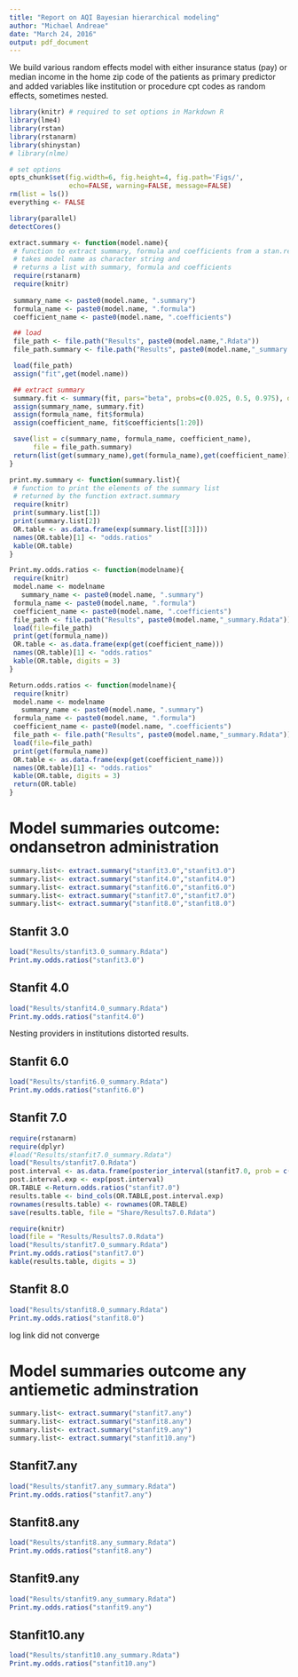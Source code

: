 ```yaml
---
title: "Report on AQI Bayesian hierarchical modeling"
author: "Michael Andreae"
date: "March 24, 2016"
output: pdf_document
---
```


We build various random effects model with either insurance status (pay) or median income in the home zip code of the patients as primary predictor and added variables like institution or procedure cpt codes as random effects, sometimes nested.

```r
library(knitr) # required to set options in Markdown R
library(lme4)
library(rstan)
library(rstanarm)
library(shinystan)
# library(nlme)
```

```r
# set options
opts_chunk$set(fig.width=6, fig.height=4, fig.path='Figs/',
               echo=FALSE, warning=FALSE, message=FALSE)
rm(list = ls())
everything <- FALSE
```

```r
library(parallel)
detectCores()
```

```r
extract.summary <- function(model.name){
 # function to extract summary, formula and coefficients from a stan.reg object
 # takes model name as character string and 
 # returns a list with summary, formula and coefficients
 require(rstanarm)
 require(knitr)
  
 summary_name <- paste0(model.name, ".summary")
 formula_name <- paste0(model.name, ".formula")
 coefficient_name <- paste0(model.name, ".coefficients")

 ## load
 file_path <- file.path("Results", paste0(model.name,".Rdata"))
 file_path.summary <- file.path("Results", paste0(model.name,"_summary.Rdata"))

 load(file_path)
 assign("fit",get(model.name))

 ## extract summary
 summary.fit <- summary(fit, pars="beta", probs=c(0.025, 0.5, 0.975), digits=2)
 assign(summary_name, summary.fit)
 assign(formula_name, fit$formula)
 assign(coefficient_name, fit$coefficients[1:20])

 save(list = c(summary_name, formula_name, coefficient_name), 
      file = file_path.summary)
 return(list(get(summary_name),get(formula_name),get(coefficient_name)))
}
```

```r
print.my.summary <- function(summary.list){
 # function to print the elements of the summary list 
 # returned by the function extract.summary
 require(knitr)  
 print(summary.list[1])
 print(summary.list[2])
 OR.table <- as.data.frame(exp(summary.list[[3]]))
 names(OR.table)[1] <- "odds.ratios"
 kable(OR.table)
}
```

```r
Print.my.odds.ratios <- function(modelname){
 require(knitr)
 model.name <- modelname
   summary_name <- paste0(model.name, ".summary")
 formula_name <- paste0(model.name, ".formula")
 coefficient_name <- paste0(model.name, ".coefficients")
 file_path <- file.path("Results", paste0(model.name,"_summary.Rdata"))
 load(file=file_path)
 print(get(formula_name))
 OR.table <- as.data.frame(exp(get(coefficient_name)))
 names(OR.table)[1] <- "odds.ratios"
 kable(OR.table, digits = 3)
}
```

```r
Return.odds.ratios <- function(modelname){
 require(knitr)
 model.name <- modelname
   summary_name <- paste0(model.name, ".summary")
 formula_name <- paste0(model.name, ".formula")
 coefficient_name <- paste0(model.name, ".coefficients")
 file_path <- file.path("Results", paste0(model.name,"_summary.Rdata"))
 load(file=file_path)
 print(get(formula_name))
 OR.table <- as.data.frame(exp(get(coefficient_name)))
 names(OR.table)[1] <- "odds.ratios"
 kable(OR.table, digits = 3)
 return(OR.table)
}
```

# Model summaries outcome: ondansetron administration

```r
summary.list<- extract.summary("stanfit3.0","stanfit3.0")
summary.list<- extract.summary("stanfit4.0","stanfit4.0")
summary.list<- extract.summary("stanfit6.0","stanfit6.0")
summary.list<- extract.summary("stanfit7.0","stanfit7.0")
summary.list<- extract.summary("stanfit8.0","stanfit8.0")
```

## Stanfit 3.0
```r
load("Results/stanfit3.0_summary.Rdata")
Print.my.odds.ratios("stanfit3.0")
```

## Stanfit 4.0
```r
load("Results/stanfit4.0_summary.Rdata")
Print.my.odds.ratios("stanfit4.0")
```

Nesting providers in institutions distorted results.

## Stanfit 6.0
```r
load("Results/stanfit6.0_summary.Rdata")
Print.my.odds.ratios("stanfit6.0")
```

## Stanfit 7.0
```r
require(rstanarm)
require(dplyr)
#load("Results/stanfit7.0_summary.Rdata")
load("Results/stanfit7.0.Rdata")
post.interval <- as.data.frame(posterior_interval(stanfit7.0, prob = c(0.95))[1:20,])
post.interval.exp <- exp(post.interval)
OR.TABLE <-Return.odds.ratios("stanfit7.0")
results.table <- bind_cols(OR.TABLE,post.interval.exp)
rownames(results.table) <- rownames(OR.TABLE)
save(results.table, file = "Share/Results7.0.Rdata")
```

```r
require(knitr)
load(file = "Results/Results7.0.Rdata")
load("Results/stanfit7.0_summary.Rdata")
Print.my.odds.ratios("stanfit7.0")
kable(results.table, digits = 3)
```

## Stanfit 8.0
```r
load("Results/stanfit8.0_summary.Rdata")
Print.my.odds.ratios("stanfit8.0")
```
log link did not converge

# Model summaries outcome any antiemetic adminstration

```r
summary.list<- extract.summary("stanfit7.any")
summary.list<- extract.summary("stanfit8.any")
summary.list<- extract.summary("stanfit9.any")
summary.list<- extract.summary("stanfit10.any")
```

## Stanfit7.any
```r
load("Results/stanfit7.any_summary.Rdata")
Print.my.odds.ratios("stanfit7.any")
```


## Stanfit8.any
```r
load("Results/stanfit8.any_summary.Rdata")
Print.my.odds.ratios("stanfit8.any")
```

## Stanfit9.any
```r
load("Results/stanfit9.any_summary.Rdata")
Print.my.odds.ratios("stanfit9.any")
```

## Stanfit10.any
```r
load("Results/stanfit10.any_summary.Rdata")
Print.my.odds.ratios("stanfit10.any")
```
